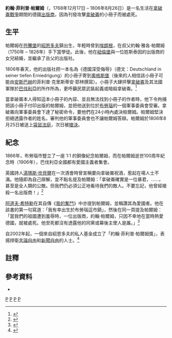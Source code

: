 {{Infobox person
| 姓名     = 約翰·菲利普·帕爾姆
| 原文名   = Johann Philipp Palm
| 圖像     = File:Johann_Philipp_Palm-Denkmal_von_Konrad_Knoll_in_Braunau_am_Inn.jpg
| 圖像大小 = 173px
| 圖像說明 = 約翰·菲利普·帕爾姆的銅像，1866年豎立於[[因河畔布勞瑙|布勞瑙]]
| 出生日期 = {{Birth date|1768|12|17}}
| 出生地   = [[符騰堡|符騰堡]][[绍恩多夫|紹恩多夫]]
| 死亡日期 = {{Death date and age|1806|8|26|1768|12|17}}
| 死亡地 = [[巴伐利亞王國|巴伐利亞王國]][[因河畔布勞瑙|因河畔布勞瑙]]
| 死因 = [[槍決|槍決]]
| 國籍     = [[神聖羅馬帝國|神聖羅馬帝國]]、[[符騰堡|符騰堡]]、[[巴伐利亞王國|巴伐利亞]]
}}
'''約翰·菲利普·帕爾姆'''（{{Lang-de|Johann Philipp Palm / Johannes Philipp Palm}}，1768年12月17日 – 1806年8月26日）是一名生活在[[拿破崙戰爭|拿破崙戰爭]]期間的德國[[出版商|出版商]]，因為刊發攻擊[[拿破崙|拿破崙]]的小冊子而被處死。

== 生平 ==
帕爾姆在[[符騰堡|符騰堡]]的[[绍恩多夫|紹恩多夫]]鎮出生，年輕時曾到[[埃朗根|埃朗根]]，在叔父約翰·雅各·帕爾姆（1750年 – 1826年）手下當學徒。此後，他在[[紐倫堡|紐倫堡]]與一位姓斯泰因的出版商的女兒結婚，並繼承了岳父的出版社。

1806年春天，他的出版社把一本名為《德國深受侮辱》（德文：Deutschland in seiner tiefen Erniedrigung）的小冊子寄到[[奥格斯堡|奧格斯堡]]（後來的人相信該小冊子可能由[[安斯巴赫|安斯巴赫]]的菲利普·克里斯蒂安·耶林撰寫）。小冊子大肆抨擊[[拿破崙|拿破崙]]及其法國軍隊於[[巴伐利亞|巴伐利亞]]的所作所為，更呼籲民眾武裝起義或暗殺拿破崙。<ref name="rpt">{{cite web|url=http://www.napoleon-series.org/research/miscellaneous/c_palm.html|title=The Execution of Johann Philipp Palm|work=The Napoleon Series|author=Tom Holmberg|date=2005-08-??|accessdate=2015-07-07|language=en|archive-date=2016-03-04|archive-url=https://web.archive.org/web/20160304091217/http://www.napoleon-series.org/research/miscellaneous/c_palm.html|dead-url=no}}</ref>

當拿破崙本人得知這本小冊子的內容、並且無法找到小冊子的作者時，他下令拘捕把該小冊子付印出版的帕爾姆，並把他送到位於[[布劳瑙|布勞瑙]]的一個軍事委員會受審。拿破崙向軍事委員會下達了秘密命令，要他們在24小時內處決帕爾姆。帕爾姆堅決拒絕透露作者的姓名，審判他的軍事委員會也不讓帕爾姆答辯。帕爾姆於1806年8月25日被送上[[袋鼠法庭|袋鼠法庭]]，次日被[[槍決|槍決]]。

== 紀念 ==
1866年，布勞瑙市豎立了一座 1:1 的銅像紀念帕爾姆，而在帕爾姆逝世100周年紀念時（1906年），巴伐利亞全國都有愛國主義者集會。

英國詩人[[湯瑪斯·坎貝爾|湯瑪斯·坎貝爾]]在一次酒會時曾宣稱要向拿破崙祝酒，惹起在場人士不滿。他隨即為自己辯解，並不點名提及帕爾姆：「拿破崙確實是一位暴君，......，甚至是全人類的公敵。但我們仍必須公正地看待我們的敵人。不要忘記，他曾經槍殺一名出版商！」<ref>{{cite web|url=http://hiddenabacus.com/tag/thomas-campbell/|title=The Fate of a Bavarian Publisher|work=The Hidden Abacus|author=Ole Thomassen Hjortland|date=2012-07-13|accessdate=2015-07-07|language=en|archive-date=2015-07-07|archive-url=https://web.archive.org/web/20150707160355/http://hiddenabacus.com/tag/thomas-campbell/|dead-url=yes}}</ref>

[[阿道夫·希特勒|阿道夫·希特勒]]在其自傳《[[我的奮鬥|我的奮鬥]]》中亦提到帕爾姆，並稱讚其為愛國者。他在該書的第一句寫道：「我有幸出生於布勞瑙這市鎮」，然後在同一頁提及帕爾姆：「當我們的祖國遭到羞辱時，一位出版商，約翰·帕爾姆，只因不幸地在當時熱愛德國，就被處死。他至死都沒有透露他的同黨或幕後主使人是誰。」<ref>{{cite book|title=[[我的奮鬥|我的奮鬥]]|author=[[阿道夫·希特勒|阿道夫·希特勒]]|page=1|language=sv|year=2002|edition=5|publisher=Hägglunds|isbn=978-91-7123-101-7}}</ref>

自2002年起，一個來自紹恩多夫的私人基金成立了「約翰·菲利普·帕爾姆獎」，表揚捍衛[[言論自由|言論自由]]和[[新聞自由|新聞自由]]的人士。<ref>{{cite web|url=http://www.palm-stiftung.de/johann-philipp-palm-award/jpp-preis.html?changelang=2|title=The Johann-Philipp-Palm-Award for Freedom of Speech and the Press|accessdate=2015-07-07|language=en|archive-date=2015-07-08|archive-url=https://web.archive.org/web/20150708115852/http://www.palm-stiftung.de/johann-philipp-palm-award/jpp-preis.html?changelang=2|dead-url=no}}</ref>

== 註釋 ==
{{reflist}}

== 參考資料 ==
* {{大英百科十一版}}

{{Authority control}}
[[Category:1768年出生|P]]
[[Category:1806年逝世|P]]
[[Category:被槍決的德國人|P]]
[[Category:巴伐利亞州歷史|P]]